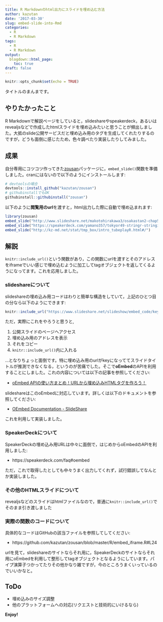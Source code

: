 ```yaml
---
title: R Markdownのhtml出力にスライドを埋め込む方法
author: kazutan
date: '2017-03-30'
slug: embed-slide-into-Rmd
categories:
  - R
  - R Markdown
tags:
  - R
  - R Markdown
output:
  blogdown::html_page:
    toc: true
draft: false
---
```


```r
knitr::opts_chunk$set(echo = TRUE)
```


タイトルのまんまです。

## やりたかったこと

R Markdownで解説ページをしていると，slideshareやspeakerdeck，あるいはrevealjsなどで作成したhtmlスライドを埋め込みたいと思うことが頻出しました。大抵のslide公開サービスだと埋め込み用のタグを生成してくれたりするのですが，どうも面倒に感じたため，色々調べたり実装したりしてみました。

## 成果

自分専用にコツコツ作ってきた[zousan](https://github.com/kazutan/zousan)パッケージに，`embed_slide()`関数を準備しました。cranにはないので以下のようにインストールします:

```r
# devtoolsの場合
devtools::install_github("kazutan/zousan")
# githubinstallでもOK
githubinstall::githubinstall("zousan")
```

以下のように**閲覧用のurl**を渡すと，html出力した際に自動で埋め込まれます:

```r
library(zousan)
embed_slide("http://www.slideshare.net/makotohirakawa3/osakastan2-chap51")
embed_slide("https://speakerdeck.com/yamano357/tokyor49-stringr-stringi")
embed_slide("http://kz-md.net/stat/tmp_box/intro_tubeplayR.html#/")
```

## 解説

`knitr::include_url()`という関数があり，この関数にurlを渡すとそのアドレスをiframeでいい感じで埋め込むように加工してtagオブジェクトを返してくるようになってます。これを応用しました。

### slideshareについて

slideshareの埋め込み用コードはわりと簡単な構造をしていて，上記のひとつ目の分なら以下のようにできます:

```r
knitr::include_url("https://www.slideshare.net/slideshow/embed_code/key/aCQxCPihKjMxYk")
```

ただ，実際にこれをやろうと思うと,

1. 公開スライドのページヘアクセス
2. 埋め込み用のアドレスを表示
3. それをコピー
4. `knitr::include_url()`内に入れる

...となりちょっと面倒です。特に埋め込み用のurlがkeyになっててスライドタイトルが推測できなくなる，というのが苦痛でした。そこで**oEmbed**のAPIを利用することにしました。これの内容については以下の記事を参照してください:

- [oEmbed APIの使い方まとめ！URLから埋め込みHTMLタグを作ろう！](https://syncer.jp/oembed-api-matome)

slideshareはこのoEmbedに対応しています。詳しくは以下のドキュメントを参照してください:

- [OEmbed Documentation - SlideShare](https://www.slideshare.net/developers/oembed)

これを利用して実装しました。

### SpeakerDeckについて

SpeakerDeckの埋め込み用URLは中々に面倒で，はじめからoEmbedのAPIを利用しました:

- https://speakerdeck.com/faq#oembed

ただ，これで取得したとしても中々うまく出力してくれず，試行錯誤してなんとか実装しました。

### その他のHTMLスライドについて

revealjsなどのスライドはhtmlファイルなので，普通に`knitr::include_url()`でそのまま引き渡しました

### 実際の関数のコードについて

具体的なコードはGitHubの該当ファイルを参照してしてください:

- https://github.com/kazutan/zousan/blob/master/R/embed_iframe.R#L24

urlを見て，slideshareのサイトならそれ用に，SpeakerDeckのサイトならそれ用にoEmbedを利用して整形してtagオブジェクトとなるようにしています。パイプ演算子つかってたりその他かなり雑ですが，今のところうまくいっているのでいいかなと。

## ToDo

- 埋め込みのサイズ調整
- 他のプラットフォームへの対応(リクエストと技術的にいけるなら)

**Enjoy!**